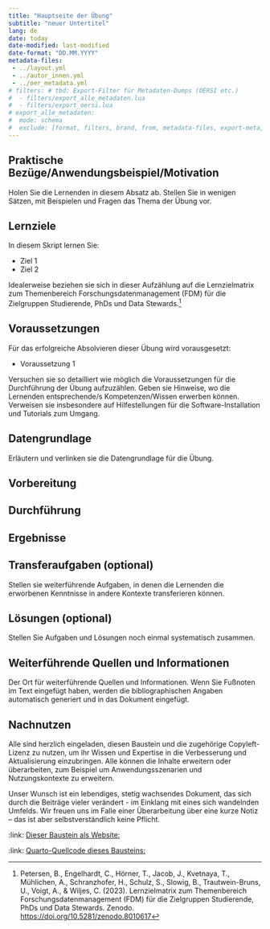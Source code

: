 ```yaml
---
title: "Hauptseite der Übung"
subtitle: "neuer Untertitel"
lang: de
date: today
date-modified: last-modified
date-format: "DD.MM.YYYY"
metadata-files: 
 - ../layout.yml
 - ../autor_innen.yml
 - ../oer_metadata.yml
# filters: # tbd: Export-Filter für Metadaten-Dumps (OERSI etc.)
#  - filters/export_alle_metadaten.lua
#  - filters/export_oersi.lua
# export_alle_metadaten:
#  mode: schema
#  exclude: [format, filters, brand, from, metadata-files, export-meta, export-meta-dir]
---
```


## Praktische Bezüge/Anwendungsbeispiel/Motivation

Holen Sie die Lernenden in diesem Absatz ab. Stellen Sie in wenigen Sätzen, mit Beispielen und Fragen das Thema der Übung vor.

## Lernziele

In diesem Skript lernen Sie:

- Ziel 1
- Ziel 2

Idealerweise beziehen sie sich in dieser Aufzählung auf die Lernzielmatrix zum Themenbereich Forschungsdatenmanagement (FDM) für die Zielgruppen Studierende, PhDs und Data Stewards.^[Petersen, B., Engelhardt, C., Hörner, T., Jacob, J., Kvetnaya, T., Mühlichen, A., Schranzhofer, H., Schulz, S., Slowig, B., Trautwein-Bruns, U., Voigt, A., & Wiljes, C. (2023). Lernzielmatrix zum Themenbereich Forschungsdatenmanagement (FDM) für die Zielgruppen Studierende, PhDs und Data Stewards. Zenodo. [https://doi.org/10.5281/zenodo.8010617](https://doi.org/10.5281/zenodo.8010617)]

## Voraussetzungen

Für das erfolgreiche Absolvieren dieser Übung wird vorausgesetzt:

- Voraussetzung 1

Versuchen sie so detailliert wie möglich die Voraussetzungen für die Durchführung der Übung aufzuzählen. Geben sie Hinweise, wo die Lernenden entsprechende/s Kompetenzen/Wissen erwerben können. Verweisen sie insbesondere auf Hilfestellungen für die Software-Installation und Tutorials zum Umgang.

## Datengrundlage

Erläutern und verlinken sie die Datengrundlage für die Übung.

## Vorbereitung

## Durchführung

## Ergebnisse

## Transferaufgaben (optional)

Stellen sie weiterführende Aufgaben, in denen die Lernenden die erworbenen Kenntnisse in andere Kontexte transferieren können.

## Lösungen (optional)

Stellen Sie Aufgaben und Lösungen noch einmal systematisch zusammen.

## Weiterführende Quellen und Informationen

Der Ort für weiterführende Quellen und Informationen. Wenn Sie Fußnoten im Text eingefügt haben, werden die bibliographischen Angaben automatisch generiert und in das Dokument eingefügt.

## Nachnutzen {.appendix}

Alle sind herzlich eingeladen, diesen Baustein und die zugehörige Copyleft-Lizenz zu nutzen, um ihr Wissen und Expertise in die Verbesserung und Aktualisierung einzubringen. Alle können die Inhalte erweitern oder überarbeiten, zum Beispiel um Anwendungsszenarien und Nutzungskontexte zu erweitern.

Unser Wunsch ist ein lebendiges, stetig wachsendes Dokument, das sich durch die Beiträge vieler verändert - im Einklang mit eines sich wandelnden Umfelds. Wir freuen uns im Falle einer Überarbeitung über eine kurze Notiz – das ist aber selbstverständlich keine Pflicht.

:link: [Dieser Baustein als Website:]({{< meta site-url >}})

:link: [Quarto-Quellcode dieses Bausteins:]({{< meta repo-url >}})


